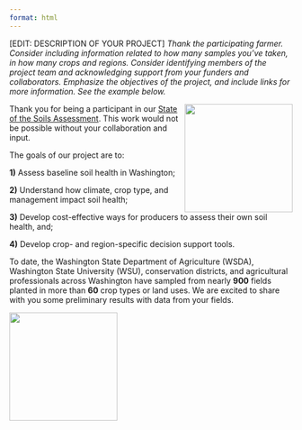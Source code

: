 ```yaml
---
format: html
---
```


\[EDIT: DESCRIPTION OF YOUR PROJECT\] *Thank the participating farmer. Consider
including information related to how many samples you've taken, in how many
crops and regions. Consider identifying members of the project team and
acknowledging support from your funders and collaborators. Emphasize the
objectives of the project, and include links for more information. See the
example below.*

::: {.content-visible when-format="html"}
![](https://raw.githack.com/WA-Department-of-Agriculture/soils/main/figures/sampling_scene.png){height="2in"
style="float:right"
fig-alt="Photo of two men collecting soil samples in rangeland."}
:::

Thank you for being a participant in our [State of the Soils
Assessment](https://washingtonsoilhealthinitiative.com/state-of-the-soils/ "State of the Soils Assessment Webpage").
This work would not be possible without your collaboration and input.

The goals of our project are to:

<!-- Image wrapped around text for HTML -->

**1)** Assess baseline soil health in Washington;

**2)** Understand how climate, crop type, and management impact soil health;

**3)** Develop cost-effective ways for producers to assess their own soil
health, and;

**4)** Develop crop- and region-specific decision support tools.

To date, the Washington State Department of Agriculture (WSDA), Washington State
University (WSU), conservation districts, and agricultural professionals across
Washington have sampled from nearly **900** fields planted in more than **60**
crop types or land uses. We are excited to share with you some preliminary
results with data from your fields.

<!-- Image below around text for docx -->

::: {.content-visible unless-format="html"}
![](https://raw.githack.com/WA-Department-of-Agriculture/soils/main/figures/sampling_scene.png){height="2in"
fig-alt="Photo of two men collecting soil samples in rangeland."}
:::
